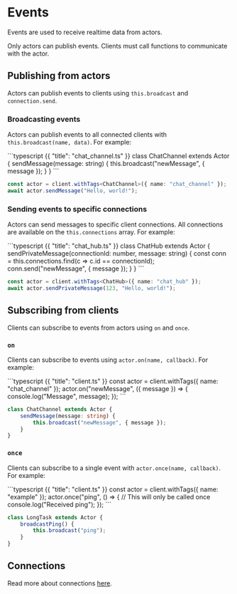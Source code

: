 # Events

Events are used to receive realtime data from actors.

Only actors can publish events. Clients must call functions to communicate with the actor.

## Publishing from actors

Actors can publish events to clients using `this.broadcast` and `connection.send`.

### Broadcasting events

Actors can publish events to all connected clients with `this.broadcast(name, data)`. For example:

<CodeGroup>
```typescript {{ "title": "chat_channel.ts" }}
class ChatChannel extends Actor {
    sendMessage(message: string) {
        this.broadcast("newMessage", { message });
    }
}
```

```typescript {{ "title": "client.ts" }}
const actor = client.withTags<ChatChannel>({ name: "chat_channel" });
await actor.sendMessage("Hello, world!");
```
</CodeGroup>

### Sending events to specific connections

Actors can send messages to specific client connections. All connections are available on the `this.connections` array. For example:

<CodeGroup>
```typescript {{ "title": "chat_hub.ts" }}
class ChatHub extends Actor {
    sendPrivateMessage(connectionId: number, message: string) {
        const conn = this.connections.find(c => c.id == connectionId);
        conn.send("newMessage", { message });
    }
}
```

```typescript {{ "title": "client.ts" }}
const actor = client.withTags<ChatHub>({ name: "chat_hub" });
await actor.sendPrivateMessage(123, "Hello, world!");
```
</CodeGroup>

## Subscribing from clients

Clients can subscribe to events from actors using `on` and `once`.

### `on`

Clients can subscribe to events using `actor.on(name, callback)`. For example:

<CodeGroup>
```typescript {{ "title": "client.ts" }}
const actor = client.withTags<ChatChannel>({ name: "chat_channel" });
actor.on("newMessage", ({ message }) => {
    console.log("Message", message);
});
```

```typescript {{ "title": "chat_channel.ts" }}
class ChatChannel extends Actor {
    sendMessage(message: string) {
        this.broadcast("newMessage", { message });
    }
}
```
</CodeGroup>

### `once`

Clients can subscribe to a single event with `actor.once(name, callback)`. For example:

<CodeGroup>
```typescript {{ "title": "client.ts" }}
const actor = client.withTags<Example>({ name: "example" });
actor.once("ping", () => {  // This will only be called once
    console.log("Received ping");
});
```

```typescript {{ "title": "example.ts" }}
class LongTask extends Actor {
    broadcastPing() {
        this.broadcast("ping");
    }
}
```
</CodeGroup>

## Connections

Read more about connections [here](/docs/connections).
